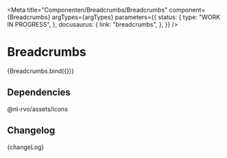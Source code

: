 
<Meta
  title="Componenten/Breadcrumbs/Breadcrumbs"
  component={Breadcrumbs}
  argTypes={argTypes}
  parameters={{
    status: {
      type: "WORK IN PROGRESS",
    },
    docusaurus: {
      link: "breadcrumbs",
    },
  }}
/>

# Breadcrumbs

<Canvas>
  <Story name="Breadcrumbs" args={defaultArgs}>
    {Breadcrumbs.bind({})}
  </Story>
</Canvas>

<ArgsTable story="Breadcrumbs" />

## Dependencies

@nl-rvo/assets/icons

## Changelog

<Description>{changeLog}</Description>
